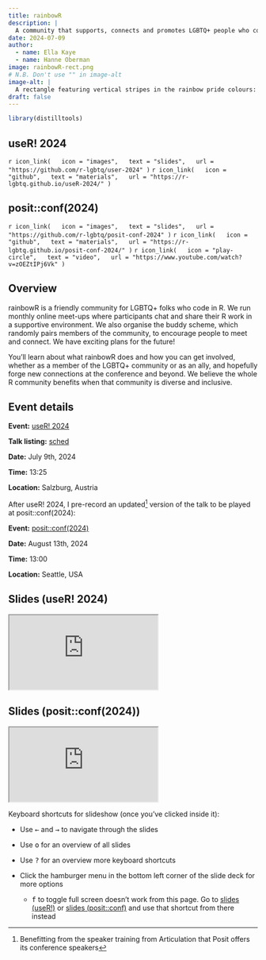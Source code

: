 ```yaml
---
title: rainbowR
description: |
  A community that supports, connects and promotes LGBTQ+ people who code in R
date: 2024-07-09
author: 
  - name: Ella Kaye
  - name: Hanne Oberman
image: rainbowR-rect.png
# N.B. Don't use "" in image-alt
image-alt: |
  A rectangle featuring vertical stripes in the rainbow pride colours: red, orange, yellow, green, blue, and purple. In the center, there's a white horizontal band with the text 'rainbowR' written in a playful, multi-colored font. Each letter of 'rainbow' is composed from two geometic shapes in different colours, matching the rainbow stripes in the background, which overlap to make a third colour. The 'R' is from the R language logo. 
draft: false
---
```


```r
library(distilltools)
```

## useR! 2024
`r icon_link(
  icon = "images",
  text = "slides",
  url = "https://github.com/r-lgbtq/user-2024"
)`
`r icon_link(
  icon = "github",
  text = "materials",
  url = "https://r-lgbtq.github.io/useR-2024/"
)`

## posit::conf(2024)
`r icon_link(
  icon = "images",
  text = "slides",
  url = "https://github.com/r-lgbtq/posit-conf-2024"
)`
`r icon_link(
  icon = "github",
  text = "materials",
  url = "https://r-lgbtq.github.io/posit-conf-2024/"
)`
`r icon_link(
  icon = "play-circle",
  text = "video",
  url = "https://www.youtube.com/watch?v=zOEZtIPj6Vk"
)`



## Overview 

rainbowR is a friendly community for LGBTQ+ folks who code in R. We run monthly online meet-ups where participants chat and share their R work in a supportive environment. We also organise the buddy scheme, which randomly pairs members of the community, to encourage people to meet and connect. We have exciting plans for the future! 

You'll learn about what rainbowR does and how you can get involved, whether as a member of the LGBTQ+ community or as an ally, and hopefully forge new connections at the conference and beyond. We believe the whole R community benefits when that community is diverse and inclusive.

## Event details

**Event:** [useR! 2024](https://events.linuxfoundation.org/user/)

**Talk listing:** [sched](https://userconf2024.sched.com/event/1c8zs/rainbowr-a-community-that-supports-connects-and-promotes-lgbtq-people-who-code-in-r-ella-kaye-university-of-warwick-hanne-oberman-utrecht-university)

**Date:** July 9th, 2024

**Time:** 13:25

**Location:** Salzburg, Austria

After useR! 2024, I pre-record an updated^[Benefitting from the speaker training from Articulation that Posit offers its conference speakers] version of the talk to be played at posit::conf(2024):

**Event:** [posit::conf(2024)](https://posit.co/conference/)

**Date:** August 13th, 2024

**Time:** 13:00

**Location:** Seattle, USA

## Slides (useR! 2024)

<iframe class="slide-deck ar4x3" src="https://r-lgbtq.github.io/useR-2024/" title="rainbowR lightning talk slides from useR! 2024">
</iframe>

## Slides (posit::conf(2024))

<iframe class="slide-deck ar4x3" src="https://r-lgbtq.github.io/posit-conf-2024/" title="rainbowR lightning talk slides from posit::conf(2024)">
</iframe>

Keyboard shortcuts for slideshow (once you've clicked inside it):

- Use <kbd>←</kbd> and <kbd>→</kbd> to navigate through the slides

- Use <kbd>o</kbd> for an overview of all slides

- Use <kbd>?</kbd> for an overview more keyboard shortcuts

- Click the hamburger menu in the bottom left corner of the slide deck for more options

  - <kbd>f</kbd> to toggle full screen doesn't work from this page. Go to [slides (useR!)](https://r-lgbtq.github.io/useR-2024/) or [slides (posit::conf)](https://r-lgbtq.github.io/posit-conf-2024/) and use that shortcut from there instead